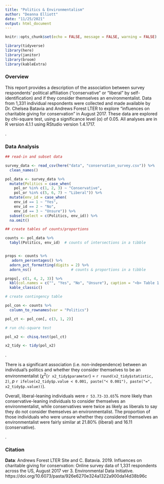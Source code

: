 ```yaml
---
title: "Politics & Environmentalism"
author: "Deanna Elliott"
date: "11/25/2021"
output: html_document
---
```


```r
knitr::opts_chunk$set(echo = FALSE, message = FALSE, warning = FALSE)

library(tidyverse)
library(here)
library(janitor)
library(broom)
library(kableExtra)
```

### Overview

This report provides a description of the association between survey respondents’ political affiliation (“conservative” or “liberal” by self-identification) and if they consider themselves an environmentalist. Data from 1,331 individual respondents were collected and made available by Dr. Chelsea Batavia and Andrews Forest LTER to explore "influences on charitable giving for conservation" in August 2017. These data are explored by chi-square test, using  a significance level (α) of 0.05. All analyses are in R version 4.1.1 using RStudio version 1.4.1717.

.

### Data Analysis

```r

## read-in and subset data

survey_data <- read_csv(here("data", "conservation_survey.csv")) %>% 
  clean_names()

pol_data <- survey_data %>%
  mutate(Politics = case_when(
    pol_or %in% c(1, 2, 3) ~ "Conservative",
    pol_or %in% c(5, 6, 7) ~ "Liberal")) %>% 
  mutate(env_id = case_when(
    env_id == 1 ~ "Yes",
    env_id == 2 ~ "No",
    env_id == 3 ~ "Unsure")) %>% 
  subset(select = c(Politics, env_id)) %>% 
  na.omit()
```


```r

## create tables of counts/proportions

counts <- pol_data %>% 
  tabyl(Politics, env_id)  # counts of intersections in a tibble


props <- counts %>% 
   adorn_percentages() %>%
  adorn_pct_formatting(digits = 2) %>% 
  adorn_ns()                  # counts & proportions in a tibble
```

```r

props[, c(1, 4, 2, 3)] %>% 
  kbl(col.names = c("", "Yes", "No", "Unsure"), caption = "<b> Table 1. Environmental opinion by political alignment. </b> Counts and proportions of conservatives versus liberals who answered either 'yes', 'no', or 'unsure' to the statement 'I consider myself an environmentalist.'") %>% 
  kable_classic()


```

```r

# create contingency table

pol_con <- counts %>% 
  column_to_rownames(var = "Politics") 

pol_ct <- pol_con[, c(3, 1, 2)]
```

```r

# run chi-square test

pol_x2 <- chisq.test(pol_ct)

x2_tidy <- tidy(pol_x2)
```
.

There is a significant association (i.e. non-independence) between an individual's politics and whether they consider themselves to be an environmentalist ($\chi$^2^(`r x2_tidy$parameter`) = `r round(x2_tidy$statistic, 2)`, *p* `r ifelse(x2_tidy$p.value < 0.001, paste("< 0.001"), paste("=", x2_tidy$p.value))`).


Overall, liberal-leaning individuals were `r 53.73-33.65`% more likely than conservative-leaning individuals to consider themselves an environmentalist, while conservatives were twice as likely as liberals to say they do not consider themselves an environmentalist. The proportion of those individuals who were unsure whether they considered themselves an environmentalist were fairly similar at 21.80% (liberal) and 16.11 (conservative).

.

### Citation

**Data**: Andrews Forest LTER Site and C. Batavia. 2019. Influences on charitable giving for conservation: Online survey data of 1,331 respondents across the US, August 2017 ver 3. Environmental Data Initiative. https://doi.org/10.6073/pasta/926e6270e324a1322a900da14d38b96c
